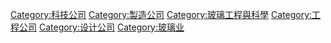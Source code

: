 [[Category:科技公司|Category:科技公司]]
[[Category:製造公司|Category:製造公司]]
[[Category:玻璃工程與科學|Category:玻璃工程與科學]]
[[Category:工程公司|Category:工程公司]]
[[Category:设计公司|Category:设计公司]]
[[Category:玻璃业|Category:玻璃业]]